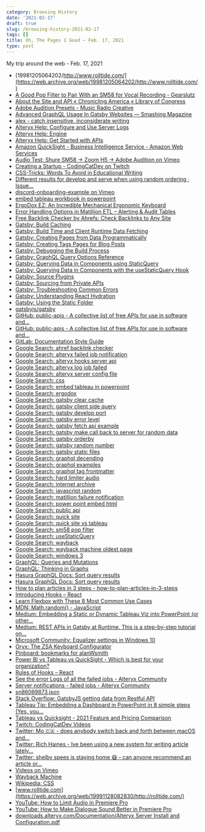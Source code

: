 ```yaml
---
category: Browsing History
date: '2021-02-17'
draft: true
slug: /browsing-history-2021-02-17
tags: []
title: Oh, The Pages I Goed ~ Feb. 17, 2021
type: post
---
```



My trip around the web - Feb. 17, 2021

- [19981205064202/http://www.rolltide.com/](https://web.archive.org/web/19981205064202/http://www.rolltide.com/)
- [A Good Pop Filter to Pair With an SM58 for Vocal Recording - Gearslutz](https://www.gearslutz.com/board/newbie-audio-engineering-production-question-zone/1144950-good-pop-filter-pair-sm58-vocal-recording.html)
- [About the Site and API « Chronicling America « Library of Congress](https://chroniclingamerica.loc.gov/about/api/)
- [Adobe Audition Presets - Music Radio Creative](https://musicradiocreative.com/pages/presets)
- [Advanced GraphQL Usage In Gatsby Websites — Smashing Magazine](https://www.smashingmagazine.com/2020/09/advanced-graphql-usage-gatsby-websites/)
- [alex - catch insensitive, inconsiderate writing](https://alexjs.com/)
- [Alteryx Help: Configure and Use Server Logs](https://help.alteryx.com/current/server/configure-and-use-server-logs)
- [Alteryx Help: Engine](https://help.alteryx.com/current/server/engine)
- [Alteryx Help: Get Started with APIs](https://help.alteryx.com/current/developer-help/get-started-apis)
- [Amazon QuickSight - Business Intelligence Service - Amazon Web Services](https://aws.amazon.com/quicksight/)
- [Audio Test: Shure SM58 -&gt; Zoom H5 -&gt; Adobe Audition on Vimeo](https://vimeo.com/513146181)
- [Creating a Startup - CodingCatDev on Twitch](https://m.twitch.tv/videos/917753809)
- [CSS-Tricks: Words To Avoid in Educational Writing](https://css-tricks.com/words-avoid-educational-writing/)
- [Different results for develop and serve when using random ordering · Issue...](https://github.com/gatsbyjs/gatsby/issues/8707)
- [discord-onboarding-example on Vimeo](https://vimeo.com/504139546)
- [embed tableau workbook in powerpoint](https://community.tableau.com/s/question/0D54T00000C6TtzSAF/embed-tableau-workbook-in-powerpoint)
- [ErgoDox EZ: An Incredible Mechanical Ergonomic Keyboard](https://ergodox-ez.com/)
- [Error Handling Options in Matillion ETL – Alerting & Audit Tables](https://www.matillion.com/resources/blog/error-handling-options-in-matillion-etl-alerting-audit-tables)
- [Free Backlink Checker by Ahrefs: Check Backlinks to Any Site](https://ahrefs.com/backlink-checker)
- [Gatsby: Build Caching](https://www.gatsbyjs.com/docs/build-caching/)
- [Gatsby: Build Time and Client Runtime Data Fetching](https://www.gatsbyjs.com/docs/data-fetching/)
- [Gatsby: Creating Pages from Data Programmatically](https://www.gatsbyjs.com/docs/programmatically-create-pages-from-data/)
- [Gatsby: Creating Tags Pages for Blog Posts](https://www.gatsbyjs.com/docs/adding-tags-and-categories-to-blog-posts/)
- [Gatsby: Debugging the Build Process](https://www.gatsbyjs.com/docs/debugging-the-build-process/)
- [Gatsby: GraphQL Query Options Reference](https://www.gatsbyjs.com/docs/graphql-reference/)
- [Gatsby: Querying Data in Components using StaticQuery](https://www.gatsbyjs.com/docs/how-to/querying-data/static-query/#how-staticquery-differs-from-page-query)
- [Gatsby: Querying Data in Components with the useStaticQuery Hook](https://www.gatsbyjs.com/docs/how-to/querying-data/use-static-query/)
- [Gatsby: Source Plugins](https://www.gatsbyjs.com/docs/tutorial/part-five/)
- [Gatsby: Sourcing from Private APIs](https://www.gatsbyjs.com/docs/how-to/sourcing-data/sourcing-from-private-apis/)
- [Gatsby: Troubleshooting Common Errors](https://www.gatsbyjs.com/docs/how-to/local-development/troubleshooting-common-errors/)
- [Gatsby: Understanding React Hydration](https://www.gatsbyjs.com/docs/conceptual/react-hydration/)
- [Gatsby: Using the Static Folder](https://www.gatsbyjs.com/docs/how-to/images-and-media/static-folder/)
- [gatsbyjs/gatsby](https://api.github.com/repos/gatsbyjs/gatsby)
- [GitHub: public-apis - A collective list of free APIs for use in software and...](https://github.com/public-apis/public-apis)
- [GitHub: public-apis - A collective list of free APIs for use in software and...](https://github.com/public-apis/public-apis#music)
- [GitLab: Documentation Style Guide](https://docs.gitlab.com/ee/development/documentation/styleguide/index.html#usage-list)
- [Google Search: ahref backlink checker](https://www.google.com/search?client=safari&rls=en&q=ahref+backlink+checker&ie=UTF-8&oe=UTF-8)
- [Google Search: alteryx failed job notification](https://www.google.com/search?client=safari&rls=en&q=alteryx+failed+job+notification&ie=UTF-8&oe=UTF-8)
- [Google Search: alteryx hooks server api](https://www.google.com/search?newwindow=1&client=safari&rls=en&ei=toYtYIuREenA5gLyo6vgDA&q=alteryx+hooks+server+api&oq=alteryx+hooks+server+api&gs_lcp=Cgdnd3Mtd2l6EAMyCAghEBYQHRAeMggIIRAWEB0QHjIICCEQFhAdEB46BwgAEEcQsAM6BQghEKABOgUIIRCrAlCogQFYg4UBYNmIAWgBcAJ4AIABfYgB2AOSAQM0LjGYAQCgAQGqAQdnd3Mtd2l6yAEIwAEB&sclient=gws-wiz&ved=0ahUKEwiLxKvm6vHuAhVpoFkKHfLRCswQ4dUDCAw&uact=5)
- [Google Search: alteryx log job failed](https://www.google.com/search?client=safari&rls=en&q=alteryx+log+job+failed&ie=UTF-8&oe=UTF-8)
- [Google Search: alteryx server config file](https://www.google.com/search?client=safari&rls=en&q=alteryx+server+config+file&ie=UTF-8&oe=UTF-8)
- [Google Search: css](https://www.google.com/search?client=safari&rls=en&q=css&ie=UTF-8&oe=UTF-8)
- [Google Search: embed tableau in powerpoint](https://www.google.com/search?client=safari&rls=en&q=embed+tableau+in+powerpoint&ie=UTF-8&oe=UTF-8)
- [Google Search: ergodox](https://www.google.com/search?client=safari&rls=en&q=ergodox&ie=UTF-8&oe=UTF-8)
- [Google Search: gatsby clear cache](https://www.google.com/search?client=safari&rls=en&q=gatsby+clear+cache&ie=UTF-8&oe=UTF-8)
- [Google Search: gatsby client side query](https://www.google.com/search?client=safari&rls=en&q=gatsby+client+side+query&ie=UTF-8&oe=UTF-8)
- [Google Search: gatsby develop port](https://www.google.com/search?client=safari&rls=en&q=gatsby+develop+port&ie=UTF-8&oe=UTF-8)
- [Google Search: gatsby error level](https://www.google.com/search?client=safari&rls=en&q=gatsby+error+level&ie=UTF-8&oe=UTF-8)
- [Google Search: gatsby fetch api example](https://www.google.com/search?client=safari&rls=en&q=gatsby+fetch+api+example&ie=UTF-8&oe=UTF-8)
- [Google Search: gatsby make call back to server for random data](https://www.google.com/search?client=safari&rls=en&q=gatsby+make+call++back+to+server+for+random+data&ie=UTF-8&oe=UTF-8)
- [Google Search: gatsby orderby](https://www.google.com/search?client=safari&rls=en&q=gatsby+orderby&ie=UTF-8&oe=UTF-8)
- [Google Search: gatsby random number](https://www.google.com/search?client=safari&rls=en&q=gatsby+random++number&ie=UTF-8&oe=UTF-8)
- [Google Search: gatsby static files](https://www.google.com/search?client=safari&rls=en&q=gatsby+static+files&ie=UTF-8&oe=UTF-8)
- [Google Search: graphql decending](https://www.google.com/search?client=safari&rls=en&q=graphql+decending&ie=UTF-8&oe=UTF-8)
- [Google Search: graphql examples](https://www.google.com/search?client=safari&rls=en&q=graphql+examples&ie=UTF-8&oe=UTF-8)
- [Google Search: graphql tag frontmatter](https://www.google.com/search?client=safari&rls=en&q=graphql+tag+frontmatter&ie=UTF-8&oe=UTF-8)
- [Google Search: hard limiter audio](https://www.google.com/search?client=safari&rls=en&q=hard+limiter+audio&ie=UTF-8&oe=UTF-8)
- [Google Search: internet archive](https://www.google.com/search?client=safari&rls=en&q=internet+archive&ie=UTF-8&oe=UTF-8)
- [Google Search: javascript random](https://www.google.com/search?client=safari&rls=en&q=javascript+random&ie=UTF-8&oe=UTF-8)
- [Google Search: matillion failure notification](https://www.google.com/search?client=safari&rls=en&q=matillion+failure+notification&ie=UTF-8&oe=UTF-8)
- [Google Search: power point embed html](https://www.google.com/search?client=safari&rls=en&q=power+point+embed+html&ie=UTF-8&oe=UTF-8)
- [Google Search: public api](https://www.google.com/search?client=safari&rls=en&q=public+api&ie=UTF-8&oe=UTF-8)
- [Google Search: quick site](https://www.google.com/search?client=safari&rls=en&q=quick+site&ie=UTF-8&oe=UTF-8)
- [Google Search: quick site vs tableau](https://www.google.com/search?client=safari&rls=en&q=quick+site+vs+tableau&ie=UTF-8&oe=UTF-8)
- [Google Search: sm58 pop filter](https://www.google.com/search?client=safari&rls=en&q=sm58+pop+filter&ie=UTF-8&oe=UTF-8)
- [Google Search: useStaticQuery](https://www.google.com/search?client=safari&rls=en&q=useStaticQuery&ie=UTF-8&oe=UTF-8)
- [Google Search: wayback](https://www.google.com/search?client=safari&rls=en&q=wayback&ie=UTF-8&oe=UTF-8)
- [Google Search: wayback machine oldest page](https://www.google.com/search?client=safari&rls=en&q=wayback+machine+oldest+page&ie=UTF-8&oe=UTF-8)
- [Google Search: windows 3](https://www.google.com/search?q=windows+3&newwindow=1&client=safari&rls=en&tbm=isch&source=iu&ictx=1&fir=EIZS6i3z4weNmM%252CWhHuQ4-mPusEHM%252C_&vet=1&usg=AI4_-kTxh1kECBfxPNk8wP-0W79hyqJEmA&sa=X&ved=2ahUKEwjNpu_urfLuAhXqx1kKHcZ9BfoQ_h16BAgxEAE#imgrc=o_UrLZmNtI2k2M)
- [GraphQL: Queries and Mutations](https://graphql.org/learn/queries/)
- [GraphQL: Thinking in Graphs](https://graphql.org/learn/thinking-in-graphs/)
- [Hasura GraphQL Docs: Sort query results](https://hasura.io/docs/1.0/graphql/core/queries/sorting.html)
- [Hasura GraphQL Docs: Sort query results](https://hasura.io/docs/1.0/graphql/core/queries/sorting.html#the-order-by-argument)
- [How to plan articles in 3 steps - how-to-plan-articles-in-3-steps](https://richardhaines.dev/how-to-plan-articles-in-3-steps/)
- [Introducing Hooks – React](https://reactjs.org/docs/hooks-intro.html)
- [Learn Flexbox with These 8 Most Common Use Cases](https://www.freecodecamp.org/news/learn-flexbox-common-use-cases/)
- [MDN: Math.random() - JavaScript](https://developer.mozilla.org/en-US/docs/Web/JavaScript/Reference/Global_Objects/Math/random)
- [Medium: Embedding a Static or Dynamic Tableau Viz into PowerPoint (or other...](https://medium.com/@kristismith/embedding-a-tableau-viz-into-powerpoint-or-other-office-products-576496657658)
- [Medium: REST APIs in Gatsby at Runtime. This is a step-by-step tutorial on...](https://medium.com/@christinavhastenrath/rest-apis-in-gatsby-at-runtime-89a89dd976d7)
- [Microsoft Community: Equalizer settings in Windows 10](https://answers.microsoft.com/en-us/msoffice/forum/msoffice_powerpoint-mso_win10-mso_2019/importing-html-objects-into-powerpoint/43ffc6ec-87ed-47c5-b4c0-99b76945a975)
- [Oryx: The ZSA Keyboard Configurator](https://configure.ergodox-ez.com/my_layouts)
- [Pinboard: bookmarks for alanWsmith](https://pinboard.in/u:alanWsmith)
- [Power BI vs Tableau vs QuickSight - Which is best for your organization?](https://key2consulting.com/power-bi-vs-tableau-vs-amazon-quicksight-which-is-best-for-your-organization/)
- [Rules of Hooks – React](https://reactjs.org/docs/hooks-rules.html)
- [See the error Logs of all the failed jobs - Alteryx Community](https://community.alteryx.com/t5/Alteryx-Server-Discussions/See-the-error-Logs-of-all-the-failed-jobs/td-p/663565)
- [Server notifications - failed jobs - Alteryx Community](https://community.alteryx.com/t5/Alteryx-Server-Ideas/Server-notifications-failed-jobs/idi-p/506949)
- [sn86069873.json](https://chroniclingamerica.loc.gov/lccn/sn86069873.json)
- [Stack Overflow: GatsbyJS getting data from Restful API](https://stackoverflow.com/questions/49299309/gatsbyjs-getting-data-from-restful-api)
- [Tableau Tip: Embedding a Dashboard in PowerPoint in 8 simple steps (Yes, you...](https://www.vizwiz.com/2012/05/tableau-tip-embedding-dashboard-in.html)
- [Tableau vs Quicksight - 2021 Feature and Pricing Comparison](https://www.capterra.com/business-intelligence-software/compare/169810-77260/Quicksight-vs-Tableau)
- [Twitch: CodingCatDev Videos](https://m.twitch.tv/codingcatdev/profile)
- [Twitter: Mo 🇨🇦 - does anybody switch back and forth between macOS and...](https://twitter.com/agentm831/status/1362134516622524416)
- [Twitter: Rich Haines - Ive been using a new system for writing article lately...](https://twitter.com/studio_hungry/status/1362109837002362880?s=20)
- [Twitter: shelby spees is staying home 😷 - can anyone recommend an article or...](https://twitter.com/shelbyspees/status/1362146035682844674)
- [Videos on Vimeo](https://vimeo.com/)
- [Wayback Machine](https://web.archive.org/save/https://www.alanwsmith.com)
- [Wikipedia: CSS](https://en.wikipedia.org/wiki/CSS)
- [www.rolltide.com](https://web.archive.org/web/19991128082830/http://rolltide.com/)
- [YouTube: How to Limit Audio in Premiere Pro](https://www.youtube.com/watch?v=8rWGnj7do64)
- [YouTube: How to Make Dialogue Sound Better in Premiere Pro](https://www.youtube.com/watch?v=cSceBAQkwSo)
- [‎downloads.alteryx.com/Documentation/Alteryx Server Install and Configuration.pdf](http://downloads.alteryx.com/Documentation/Alteryx%20Server%20Install%20and%20Configuration.pdf)